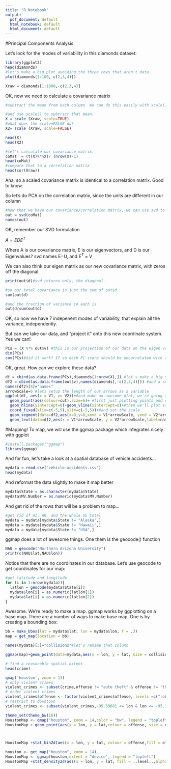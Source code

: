 ```yaml
---
title: "R Notebook"
output:
  pdf_document: default
  html_notebook: default
  html_document: default
---
```


#Principal Components Analysis

Let's look for the modes of variability in this diamonds dataset:

```r
library(ggplot2)
head(diamonds)
#let's make a big plot avoiding the three rows that aren't data
plot(diamonds[1:100,-c(2,3,4)])

Xraw = diamonds[1:1000,-c(2,3,4)]

```


OK, now we need to calculate a covariance matrix 
```r
#subtract the mean from each column. We can do this easily with scale()

#and use scale() to subtract that mean.
X = scale (Xraw, scale=TRUE)
#what does the scale=FALSE do?
X2= scale (Xraw, scale=FALSE)

head(X)
head(X2)

#let's calculate our covariance matrix:
coMat  = (t(X)%*%X)/ (nrow(X)-1)
head(coMat)
#compare that to a correlation matrix
head(cor(Xraw))
```
Aha, so a scaled covariance matrix is identical to a correlation matrix. Good to know.

So let's do PCA on the correlation matrix, since the units are different in our column

```r
#Now that we have our covariance/correlation matrix, we can use svd to find the eigen values and vectors:
out = svd(coMat)
names(out)
```
OK, remember our SVD formulation

$A = EDE^T$

Where A is our covariance matrix, E is our eigenvectors, and D is our Eigenvalues?
svd names E=U, and $E^T$ = V

We can also think our eigen matrix as our new covariance matrix, with zeros off the diagonal.

```r
print(out$d)#svd returns only, the diagonal.

#so our total covariance is just the sum of out$d
sum(out$d)

#and the fraction of variance in each is
out$d/sum(out$d)
```
OK, so now we have 7 indepenent modes of variability, that explain all the variance, independently.

But can we take our data, and "project it" onto this new coordinate system. Yes we can!


```r
PCs = (X %*% out$v) #this is our projection of our data on the eigen vectors. We call this the PC score. 
dim(PCs)
cov(PCs)#did it work? If so each PC score should be uncorrelated with all the others. 
```

OK, great. How can we explore these data?
```r
df = cbind(as.data.frame(PCs),diamonds[1:nrow(X),]) #let's make a big data frame with the original data, and our PCs
df2 = cbind(as.data.frame(out$v),names(diamonds[,-c(2,3,4)])) #and a second with just the eigenvectors
names(df2)[8]="names"
arrowScale=6 #lets setup the length of our arrows as a variable
ggplot(df, aes(x = V1, y= V2))+#and make an awesome plot, we're going to compare PC1 and 2
  geom_point(aes(colour=cut),size=6)+ #first just plotting points and colouring them by the cut
  geom_hline(yintercept=0)+geom_vline(xintercept=0)+#then we'll plot some 0 lines for our reference
  coord_fixed(xlim=c(-5,5),ylim=c(-5,5))+#and set the scale
  geom_segment(data=df2,aes(x=0,y=0,xend = V1*arrowScale, yend = V2*arrowScale))+#Now we'll add lines that correspond to our eigen vectors
  geom_text(data=df2,aes(x = V1*arrowScale, y = V2*arrowScale,label=names) )#and label those lines

```


#Mapping!
To map, we will use the ggmap package which integrates nicely with ggplot

```r
#install.packages("ggmap")
library(ggmap)
```
And for fun, let's take a look at a spatial database of vehicle accidents...
```r
mydata = read.csv("vehicle-accidents.csv")
head(mydata)

```
And reformat the data slightly to make it map better

```r
mydata$State = as.character(mydata$State)
mydata$MV.Number = as.numeric(mydata$MV.Number)
```


And get rid of the rows that will be a problem to map...
```r
#get rid of HI, AK, and the whole US total
mydata = mydata[mydata$State != "Alaska",]
mydata = mydata[mydata$State != "Hawaii",]
mydata = mydata[mydata$State != "USA",]
```


ggmap does a lot of awesome things. One them is the geocode() function
```r
NAU = geocode("Northern Arizona University")
print(c(NAU$lat,NAU$lon))
```
Notice that there are no coordinates in our database. Let's use geocode to get coordinates for our map:

```r
#get latitude and longitude
for (i in 1:nrow(mydata)){
  latlon = geocode(mydata$State[i])
  mydata$lon[i] = as.numeric(latlon[1])
  mydata$lat[i] = as.numeric(latlon[2])
}
```

Awesome. We're ready to make a map. ggmap works by ggplotting on a base map. There are a number of ways to make base map. One is by creating a bounding box:
```r
bb = make_bbox(lat = mydata$lat, lon = mydata$lon, f = .3)
map = get_map(location = bb)
```


```r
names(mydata)[3]="collisions"#let's rename that column

ggmap(map)+geom_point(data=mydata,aes(x = lon, y = lat, size = collisions),colour ="red",alpha=.6)+scale_colour_continuous(low="white",high="red")

```
```r
# find a reasonable spatial extent
head(crime)

qmap('houston', zoom = 13)
# only violent crimes
violent_crimes <- subset(crime,offense != "auto theft" & offense != "theft" & offense != "burglary")
# order violent crimes
violent_crimes$offense <- factor(violent_crimes$offense, levels =c("robbery", "aggravated assault","rape", "murder"))
# restrict to downtown
violent_crimes <- subset(violent_crimes,-95.39681 <= lon & lon <= -95.34188 & 29.73631 <= lat & lat <= 29.78400)
```


```r
theme_set(theme_bw(16))
HoustonMap <- qmap("houston", zoom = 14,color = "bw", legend = "topleft")
HoustonMap + geom_point(aes(x = lon, y = lat,colour = offense, size = offense),data = violent_crimes)



HoustonMap +stat_bin2d(aes(x = lon, y = lat, colour = offense,fill = offense),size = .5, bins = 30, alpha = 1/2,data = violent_crimes)
```

```r
houston <- get_map("houston", zoom = 14)
HoustonMap <- ggmap(houston,extent = "device", legend = "topleft")
HoustonMap +stat_density2d(aes(x = lon, y = lat, fill = ..level..,alpha = ..level..),size = 2, bins = 4, data = violent_crimes,geom = "polygon")
```




